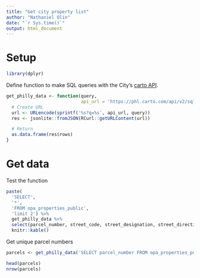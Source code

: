 ```yaml
---
title: "Get city property list"
author: "Nathaniel Olin"
date: "`r Sys.time()`"
output: html_document
---
```


# Setup

```r
library(dplyr)
```

Define function to make SQL queries with the City's [carto API](https://cityofphiladelphia.github.io/carto-api-explorer/#real_estate_tax_balances).

```r
get_philly_data <- function(query,
                            api_url = 'https://phl.carto.com/api/v2/sql'){
  # Create URL
  url <- URLencode(sprintf('%s?q=%s', api_url, query))
  res <- jsonlite::fromJSON(RCurl::getURLContent(url))

  # Return
  as.data.frame(res$rows)
}
```

# Get data

Test the function

```r
paste(
  'SELECT',
  '*',
  'FROM opa_properties_public',
  'limit 2') %>%
  get_philly_data %>%
  select(parcel_number, street_code, street_designation, street_direction, street_name) %>%
  knitr::kable()
```

Get unique parcel numbers

```r
parcels <- get_philly_data('SELECT parcel_number FROM opa_properties_public')

head(parcels)
nrow(parcels)
```


